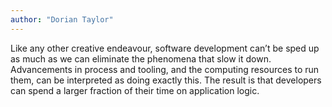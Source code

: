 ```yaml
---
author: "Dorian Taylor"
---
```


Like any other creative endeavour, software development can’t be sped up as much as we can eliminate the phenomena that slow it down. Advancements in process and tooling, and the computing resources to run them, can be interpreted as doing exactly this. The result is that developers can spend a larger fraction of their time on application logic.


